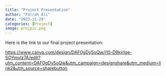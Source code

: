 ```yaml
---
title: "Project Presentation"
author: "Farrah Ali"
date: "2023-11-29"
categories: [Project]
image: projpic.png
---
```


Here is the link to our final project presentation:

<https://www.canva.com/design/DAF0gDy5oQw/i10-D9kjrIge-SOYmvlz7A/edit?utm_content=DAF0gDy5oQw&utm_campaign=designshare&utm_medium=link2&utm_source=sharebutton>
